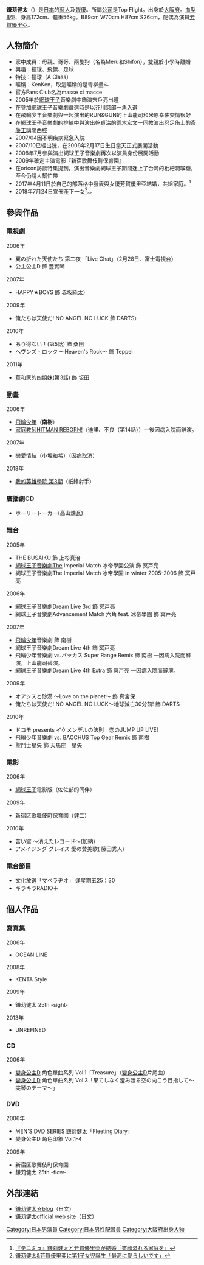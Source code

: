 {{Japanese|japanese=鎌苅 健太|kana=かまかり けんた|romaji=Kamakari Kenta}}
'''鎌苅健太'''（{{bd|1984年|2月17日||}}）是[[日本|日本]]的[[藝人|藝人]]及[[聲優|聲優]]。所屬[[公司|公司]]是Top Flight。出身於[[大阪府|大阪府]]。[[血型|血型]]B型、身高172cm、體重56kg。B89cm W70cm H87cm S26cm，配偶為演員[[芳賀優里亞|芳賀優里亞]]。

==人物簡介==
*家中成員：母親、哥哥、兩隻狗（名為Meru和Shifon），雙親於小學時離婚
*興趣：撞球、飛鏢、足球
*特技：撞球（A Class）
*暱稱：KenKen，取這暱稱的是青柳壘斗
*官方Fans Club名為masse ci macce
*2005年於[[網球王子|網球王子]]音樂劇中飾演宍戶亮出道
*在參加網球王子音樂劇徵選時是以芥川慈郎一角入選
*在飛輪少年音樂劇與一起演出的RUN&GUN的上山龍司和米原幸佑交情很好
*在[[網球王子|網球王子]]音樂劇的排練中與演出乾貞治的[[荒木宏文|荒木宏文]]一同教演出忍足侑士的[[斎藤工|斎藤工]]講關西腔
*2007/04因不明疾病緊急入院
*2007/10已經出院，在2008年2月17日生日當天正式展開活動
*2008年7月參與演出網球王子音樂劇再次以演員身份展開活動
*2009年確定主演電影『新宿歌舞伎町保育園』
*在oricon訪談特集提到，演出音樂劇網球王子期間迷上了台灣的枇杷潤喉糖，至今仍請人幫忙帶
*2017年4月11日於自己的部落格中發表與女優[[芳賀優里亞|芳賀優里亞]]結婚，共組家庭。<ref>[http://www.oricon.co.jp/news/2088981/ 『テニミュ』鎌苅健太と芳賀優里亜が結婚「笑顔溢れる家庭を」]</ref>
*2018年7月24日宣佈產下一女<ref>[https://www.oricon.co.jp/news/2116150/ 鎌苅健太&芳賀優里亜に第1子女児誕生「最高に愛らしいです」]</ref>。。

==參與作品==

===電視劇===
;2006年
*翼の折れた天使たち 第二夜 「Live Chat」（2月28日、富士電視台）
*公主公主D 飾 豐實琴

;2007年
*HAPPY★BOYS 飾 赤坂純太）

;2009年
*俺たちは天使だ! NO ANGEL NO LUCK 飾 DARTS）

;2010年
*あり得ない！(第5話) 飾 桑田
*ヘヴンズ・ロック 〜Heaven's Rock〜 飾 Teppei

;2011年
*華和家的四姐妹(第3話) 飾 坂田

===動畫===
;2006年
*[[飛輪少年|飛輪少年]]（'''南樹'''）
*[[家庭教師HITMAN_REBORN!|家庭教師HITMAN REBORN!]]（迪諾、不良（第14話））—後因病入院而辭演。

;2007年
*[[戀愛情結|戀愛情結]]（小堀和希）（因病取消）

;2018年
*[[我的英雄學院|我的英雄學院 第3期]]（紙鋒射手）

===廣播劇CD===
*ホーリートーカー(高山煉瓦)

===舞台===
;2005年
*THE BUSAIKU 飾 上杉真治
*[[網球王子舞台劇|網球王子音樂劇]]The Imperial Match 冰帝學園公演 飾 冥戸亮
*網球王子音樂劇The Imperial Match 冰帝學園 in winter 2005-2006 飾 冥戸亮

;2006年
*網球王子音樂劇Dream Live 3rd 飾 冥戸亮
*網球王子音樂劇Advancement Match 六角 feat. 冰帝學園 飾 冥戸亮

;2007年
*[[飛輪少年|飛輪少年]]音樂劇 飾 南樹
*網球王子音樂劇Dream Live 4th  飾 冥戸亮
*飛輪少年音樂劇 vs.バッカス Super Range Remix 飾 南樹 —因病入院而辭演，上山龍司替演。
*網球王子音樂劇Dream Live 4th Extra 飾 冥戸亮 —因病入院而辭演。

;2009年
*オアシスと砂漠 ～Love on the planet～ 飾 真宮保
*俺たちは天使だ! NO ANGEL NO LUCK〜地球滅亡30分前! 飾 DARTS

2010年
*ドコモ presents イケメンデルの法則　恋のJUMP UP LIVE!
*飛輪少年音樂劇 vs. BACCHUS Top Gear Remix 飾 南樹
*聖鬥士星矢 飾 天馬座　星矢

===電影===
;2006年
*[[網球王子|網球王子]]電影版（佐佐部的同伴）

;2009年
*新宿区歌舞伎町保育園（健二）

;2010年
*苦い蜜 〜消えたレコード〜(加納)
*アメイジング グレイス 愛の賛美歌( 藤田秀人)

===電台節目===
*文化放送「マベラヂオ」 逢星期五25：30
*キラキラRADIO＋

==個人作品==

===寫真集===
;2006年
*OCEAN LINE
;2008年
*KENTA Style
;2009年
*鎌苅健太 25th -sight-
;2013年
*UNREFINED

===CD===
;2006年
*[[變身公主|變身公主]]D 角色單曲系列 Vol.1「Treasure」（[[變身公主|變身公主]]D片尾曲）
*[[變身公主|變身公主]]D 角色單曲系列 Vol.3「果てしなく澄み渡る空の向こう目指して～実琴のテーマ～」

===DVD===
;2006年
*MEN'S DVD SERIES 鎌苅健太「Fleeting Diary」
*變身公主D 角色印象 Vol.1-4

;2009年
*新宿区歌舞伎町保育園
*鎌苅健太 25th -flow-




==外部連結==
*[https://web.archive.org/web/20070930050313/http://blog.oricon.co.jp/viva-ken-ken/ 鎌苅健太☆blog]（日文）
*[https://web.archive.org/web/20141109205254/http://www.top-flight.biz/ 鎌苅健太official web site]（日文）

{{DEFAULTSORT:Kamakari Kenta}}
[[Category:日本男演員|Category:日本男演員]]
[[Category:日本男性配音員|Category:日本男性配音員]]
[[Category:大阪府出身人物|Category:大阪府出身人物]]
